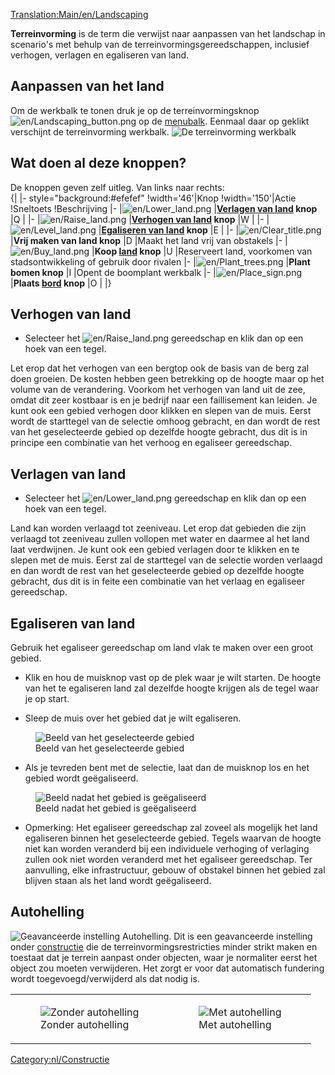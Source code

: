 [[Translation:Main/en/Landscaping]]{{nl/Tutorial}}{{nl/Inhoudsopgave}}

'''Terreinvorming''' is de term die verwijst naar aanpassen van het landschap in scenario's met behulp van de terreinvormingsgereedschappen, inclusief verhogen, verlagen en egaliseren van land.

==Aanpassen van het land==
Om de werkbalk te tonen druk je op de terreinvormingsknop [[File:en/Landscaping button.png]] op de [[Main/en/Spelinterface/Nl#De menubalk|menubalk]]. Eenmaal daar op geklikt verschijnt de terreinvorming werkbalk.
[[File:en/Terreinvorming1.png|none|frame|De terreinvorming werkbalk]]

==Wat doen al deze knoppen?==
De knoppen geven zelf uitleg. Van links naar rechts:<br>
{| {{en/Wikitable}}
|- style="background:#efefef"
!width='46'|Knop
!width='150'|Actie
!Sneltoets
!Beschrijving
|-
|[[File:en/Lower land.png]]
|'''[[Main/en/Terreinvorming/Nl#Verlagen van land|Verlagen van land]] knop'''
|Q
|
|-
|[[File:en/Raise land.png]]
|'''[[Main/en/Terreinvorming/Nl#Verhogen van land|Verhogen van land]] knop'''
|W
|
|-
|[[File:en/Level land.png]]
|'''[[Main/en/Terreinvorming/Nl#Egaliseren van land|Egaliseren van land]] knop'''
|E
|
|-
|[[File:en/Clear title.png]]
|'''Vrij maken van land knop'''
|D
|Maakt het land vrij van obstakels
|-
|[[File:en/Buy land.png]]
|'''Koop [[Main/en/Land|land]] knop'''
|U
|Reserveert land, voorkomen van stadsontwikkeling of gebruik door rivalen
|-
|[[File:en/Plant trees.png]]
|'''Plant bomen knop'''
|I
|Opent de boomplant werkbalk
|-
|[[File:en/Place sign.png]]
|'''Plaats [[Main/en/Sign|bord]] knop'''
|O
|
|}

==Verhogen van land==
* Selecteer het [[File:en/Raise land.png]] gereedschap en klik dan op een hoek van een tegel.
Let erop dat het verhogen van een bergtop ook de basis van de berg zal doen groeien. De kosten hebben geen betrekking op de hoogte maar op het volume van de verandering. Voorkom het verhogen van land uit de zee, omdat dit zeer kostbaar is en je bedrijf naar een faillisement kan leiden.
Je kunt ook een gebied verhogen door klikken en slepen van de muis. Eerst wordt de starttegel van de selectie omhoog gebracht, en dan wordt de rest van het geselecteerde gebied op dezelfde hoogte gebracht, dus dit is in principe een combinatie van het verhoog en egaliseer gereedschap.

==Verlagen van land==
* Selecteer het [[File:en/Lower land.png]] gereedschap en klik dan op een hoek van een tegel.
Land kan worden verlaagd tot zeeniveau. Let erop dat gebieden die zijn verlaagd tot zeeniveau zullen vollopen met water en daarmee al het land laat verdwijnen.
Je kunt ook een gebied verlagen door te klikken en te slepen met de muis. Eerst zal de starttegel van de selectie worden verlaagd en dan wordt de rest van het geselecteerde gebied op dezelfde hoogte gebracht, dus dit is in feite een combinatie van het verlaag en egaliseer gereedschap.

==Egaliseren van land==
Gebruik het egaliseer gereedschap om land vlak te maken over een groot gebied.

*Klik en hou de muisknop vast op de plek waar je wilt starten. De hoogte van het te egaliseren land zal dezelfde hoogte krijgen als de tegel waar je op start.

*Sleep de muis over het gebied dat je wilt egaliseren.
[[File:en/Level land before.png|center|none|frame|Beeld van het geselecteerde gebied]]

*Als je tevreden bent met de selectie, laat dan de muisknop los en het gebied wordt geëgaliseerd.
[[File:en/Level land after.png|center|none|frame|Beeld nadat het gebied is geëgaliseerd]]

*Opmerking: Het egaliseer gereedschap zal zoveel als mogelijk het land egaliseren binnen het geselecteerde gebied. Tegels waarvan de hoogte niet kan worden veranderd bij een individuele verhoging of verlaging zullen ook niet worden veranderd met het egaliseer gereedschap. Ter aanvulling, elke infrastructuur, gebouw of obstakel binnen het gebied zal blijven staan als het land wordt geëgaliseerd.

==Autohelling==
[[File:en/Terreinvorming4.png|right|frame|Geavanceerde instelling ''Autohelling''.]]
Dit is een geavanceerde instelling onder [[Main/nl/Constructie|constructie]] die de terreinvormingsrestricties minder strikt maken en toestaat dat je terrein aanpast onder objecten, waar je normaliter eerst het object zou moeten verwijderen. Het zorgt er voor dat automatisch fundering wordt toegevoegd/verwijderd als dat nodig is.
{|
|[[File:en/Terreinvorming2.png|none|frame|Zonder autohelling]]
|[[File:en/Terreinvorming3.png|none|frame|Met autohelling]]
|}

{{nl/Kenmerken|0.6}}
[[Category:nl/Constructie]]